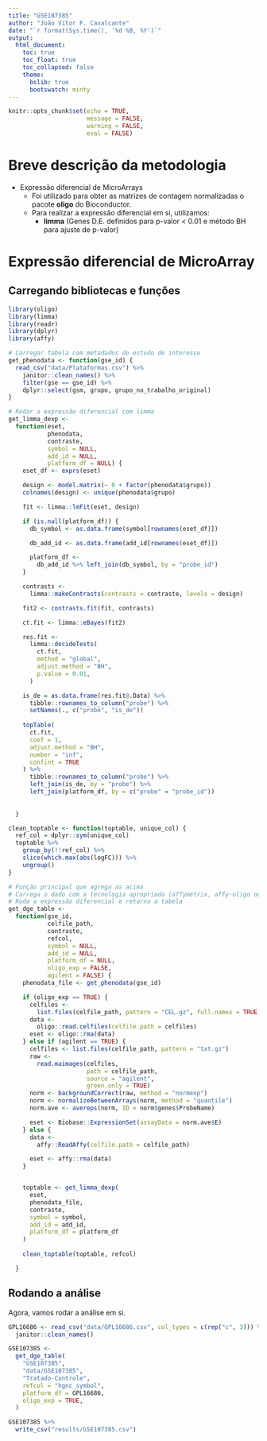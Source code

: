 ```yaml
---
title: "GSE107385"
author: "João Vitor F. Cavalcante"
date: "`r format(Sys.time(), '%d %B, %Y')`"
output:
  html_document:
    toc: true
    toc_float: true
    toc_collapsed: false
    theme:
      bslib: true
      bootswatch: minty
---
```


```r
knitr::opts_chunk$set(echo = TRUE,
                      message = FALSE,
                      warning = FALSE,
                      eval = FALSE)
```


# Breve descrição da metodologia

* Expressão diferencial de MicroArrays
  - Foi utilizado para obter as matrizes de contagem normalizadas o pacote **oligo** do Bioconductor.
  - Para realizar a expressão diferencial em si, utilizamos:
    - **limma** (Genes D.E. definidos para p-valor < 0.01 e método BH para ajuste de p-valor)


# Expressão diferencial de MicroArray

## Carregando bibliotecas e funções

```r
library(oligo)
library(limma)
library(readr)
library(dplyr)
library(affy)
```

```r
# Carregar tabela com metadados do estudo de interesse
get_phenodata <- function(gse_id) {
  read_csv("data/Plataformas.csv") %>%
    janitor::clean_names() %>%
    filter(gse == gse_id) %>%
    dplyr::select(gsm, grupo, grupo_no_trabalho_original)
}

# Rodar a expressão diferencial com limma
get_limma_dexp <-
  function(eset,
           phenodata,
           contraste,
           symbol = NULL,
           add_id = NULL,
           platform_df = NULL) {
    eset_df <- exprs(eset)

    design <- model.matrix(~ 0 + factor(phenodata$grupo))
    colnames(design) <- unique(phenodata$grupo)

    fit <- limma::lmFit(eset, design)

    if (is.null(platform_df)) {
      db_symbol <- as.data.frame(symbol[rownames(eset_df)])

      db_add_id <- as.data.frame(add_id[rownames(eset_df)])

      platform_df <-
        db_add_id %>% left_join(db_symbol, by = "probe_id")
    }

    contrasts <-
      limma::makeContrasts(contrasts = contraste, levels = design)

    fit2 <- contrasts.fit(fit, contrasts)

    ct.fit <- limma::eBayes(fit2)

    res.fit <-
      limma::decideTests(
        ct.fit,
        method = "global",
        adjust.method = "BH",
        p.value = 0.01,
      )

    is_de = as.data.frame(res.fit@.Data) %>%
      tibble::rownames_to_column("probe") %>%
      setNames(., c("probe", "is_de"))
    
    topTable(
      ct.fit,
      coef = 1,
      adjust.method = "BH",
      number = "inf",
      confint = TRUE
    ) %>%
      tibble::rownames_to_column("probe") %>%
      left_join(is_de, by = "probe") %>%
      left_join(platform_df, by = c("probe" = "probe_id"))
    
    
  }

clean_toptable <- function(toptable, unique_col) {
  ref_col = dplyr::sym(unique_col)
  toptable %>%
    group_by(!!ref_col) %>%
    slice(which.max(abs(logFC))) %>%
    ungroup()
}

# Função principal que agrega as acima
# Carrega o dado com a tecnologia apropriada (affymetrix, affy-oligo ou agilent)
# Roda a expressão diferencial e retorna a tabela
get_dge_table <-
  function(gse_id,
           celfile_path,
           contraste,
           refcol,
           symbol = NULL,
           add_id = NULL,
           platform_df = NULL,
           oligo_exp = FALSE,
           agilent = FALSE) {
    phenodata_file <- get_phenodata(gse_id)

    if (oligo_exp == TRUE) {
      celfiles <-
        list.files(celfile_path, pattern = "CEL.gz", full.names = TRUE)
      data <-
        oligo::read.celfiles(celfile.path = celfiles)
      eset <- oligo::rma(data)
    } else if (agilent == TRUE) {
      celfiles <- list.files(celfile_path, pattern = "txt.gz")
      raw <-
        read.maimages(celfiles,
                      path = celfile_path,
                      source = "agilent",
                      green.only = TRUE)
      norm <- backgroundCorrect(raw, method = "normexp")
      norm <- normalizeBetweenArrays(norm, method = "quantile")
      norm.ave <- avereps(norm, ID = norm$genes$ProbeName)

      eset <- Biobase::ExpressionSet(assayData = norm.ave$E)
    } else {
      data <-
        affy::ReadAffy(celfile.path = celfile_path)

      eset <- affy::rma(data)
    }


    toptable <- get_limma_dexp(
      eset,
      phenodata_file,
      contraste,
      symbol = symbol,
      add_id = add_id,
      platform_df = platform_df
    )
    
    clean_toptable(toptable, refcol)

  }
```

## Rodando a análise

Agora, vamos rodar a análise em si.

```r

GPL16686 <- read_csv("data/GPL16686.csv", col_types = c(rep("c", 3))) %>%
  janitor::clean_names()

GSE107385 <-
  get_dge_table(
    "GSE107385",
    "data/GSE107385",
    "Tratado-Controle",
    refcol = "hgnc_symbol",
    platform_df = GPL16686,
    oligo_exp = TRUE,
  )

GSE107385 %>% 
  write_csv("results/GSE107385.csv")

```


